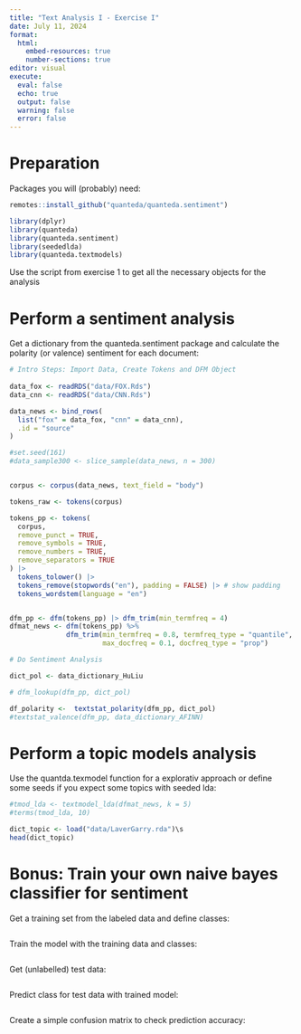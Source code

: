 ```yaml
---
title: "Text Analysis I - Exercise I"
date: July 11, 2024
format: 
  html:
    embed-resources: true
    number-sections: true
editor: visual
execute: 
  eval: false
  echo: true
  output: false
  warning: false
  error: false
---
```


# Preparation

Packages you will (probably) need:

```r

remotes::install_github("quanteda/quanteda.sentiment")

library(dplyr)
library(quanteda)
library(quanteda.sentiment)
library(seededlda)
library(quanteda.textmodels)
```

Use the script from exercise 1 to get all the necessary objects for the analysis

# Perform a sentiment analysis

Get a dictionary from the quanteda.sentiment package and calculate the polarity (or valence) sentiment for each document:

```r
# Intro Steps: Import Data, Create Tokens and DFM Object
 
data_fox <- readRDS("data/FOX.Rds")
data_cnn <- readRDS("data/CNN.Rds")

data_news <- bind_rows(
  list("fox" = data_fox, "cnn" = data_cnn),
  .id = "source"
)

#set.seed(161)
#data_sample300 <- slice_sample(data_news, n = 300)


corpus <- corpus(data_news, text_field = "body")

tokens_raw <- tokens(corpus)

tokens_pp <- tokens(
  corpus,
  remove_punct = TRUE,
  remove_symbols = TRUE,
  remove_numbers = TRUE,
  remove_separators = TRUE
) |>
  tokens_tolower() |>
  tokens_remove(stopwords("en"), padding = FALSE) |> # show padding
  tokens_wordstem(language = "en")


dfm_pp <- dfm(tokens_pp) |> dfm_trim(min_termfreq = 4)
dfmat_news <- dfm(tokens_pp) %>% 
              dfm_trim(min_termfreq = 0.8, termfreq_type = "quantile",
                       max_docfreq = 0.1, docfreq_type = "prop")

```

```r
# Do Sentiment Analysis

dict_pol <- data_dictionary_HuLiu

# dfm_lookup(dfm_pp, dict_pol)

df_polarity <-  textstat_polarity(dfm_pp, dict_pol)
#textstat_valence(dfm_pp, data_dictionary_AFINN)

```

# Perform a topic models analysis

Use the quantda.texmodel function for a explorativ approach or define some seeds if you expect some topics with seeded lda:

```r

#tmod_lda <- textmodel_lda(dfmat_news, k = 5)
#terms(tmod_lda, 10)

dict_topic <- load("data/LaverGarry.rda")\s
head(dict_topic)


```

# **Bonus**: Train your own naive bayes classifier for sentiment

Get a training set from the labeled data and define classes:

```r

```

Train the model with the training data and classes:

```r

```

Get (unlabelled) test data:

```r

```

Predict class for test data with trained model:

```r

```

Create a simple confusion matrix to check prediction accuracy:

```r

```
